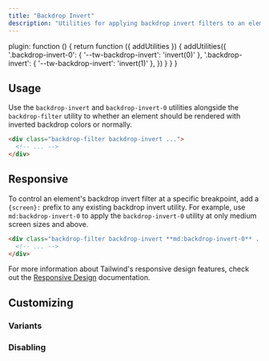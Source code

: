 ```yaml
---
title: "Backdrop Invert"
description: "Utilities for applying backdrop invert filters to an element."
---
```



  plugin: function () {
    return function ({ addUtilities }) {
      addUtilities({
        '.backdrop-invert-0': { '--tw-backdrop-invert': 'invert(0)' },
        '.backdrop-invert': { '--tw-backdrop-invert': 'invert(1)' },
      })
    }
  }
}

## Usage

Use the `backdrop-invert` and `backdrop-invert-0` utilities alongside the `backdrop-filter` utility to whether an element should be rendered with inverted backdrop colors or normally.

```html
<div class="backdrop-filter backdrop-invert ...">
  <!-- ... -->
</div>
```

## Responsive

To control an element's backdrop invert filter at a specific breakpoint, add a `{screen}:` prefix to any existing backdrop invert utility. For example, use `md:backdrop-invert-0` to apply the `backdrop-invert-0` utility at only medium screen sizes and above.

```html
<div class="backdrop-filter backdrop-invert **md:backdrop-invert-0** ...">
  <!-- ... -->
</div>
```

For more information about Tailwind's responsive design features, check out the [Responsive Design](/docs/responsive-design) documentation.

## Customizing

### Variants

<Variants plugin="backdropInvert" name="backdrop invert" />

### Disabling

<Disabling plugin="backdropInvert" name="backdrop invert" />
